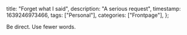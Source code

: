   title: "Forget what I said",
  description: "A serious request",
  timestamp: 1639246973466,
  tags: ["Personal"],
  categories: ["Frontpage"],
};

Be direct. Use fewer words.
